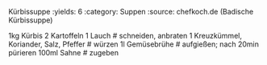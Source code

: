 Kürbissuppe
:yields: 6
:category: Suppen
:source: chefkoch.de (Badische Kürbissuppe)

1kg Kürbis
2 Kartoffeln
1 Lauch
# schneiden, anbraten
1 Kreuzkümmel, Koriander, Salz, Pfeffer
# würzen
1l Gemüsebrühe
# aufgießen; nach 20min pürieren
100ml Sahne
# zugeben

